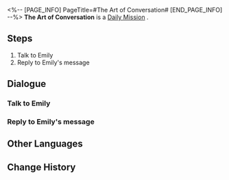 <%-- [PAGE_INFO]
PageTitle=#The Art of Conversation#
[END_PAGE_INFO] --%>
{{Stub|Dialogue, characters, and location(s)}}
{{Mission Infobox
|id            = 3000601
|title         = 
|image         = Mission The Art of Conversation.png
|type          = Daily
|event_name    = 
|chapter       = 
|requirements  = 
|summary       = <!--official mission summary from Fate's Atlas-->
|characters    = <!--characters that appear in this mission-->
|startLocation = <!--location as it intially appears on the mission screen-->
|world         = <!--i.e. Penacony-->
|area          = <!--i.e. A Child's Dream-->
|prev          = 
|next          = 
|exp           = 
|credits       = 5000
|stellarJade   = 
|other         = {{Card List||delim=;}}
}}
'''The Art of Conversation''' is a [[Daily Mission]]<!--in [world]-->.

==Steps==
# Talk to Emily
# Reply to Emily's message

<!--
==Gameplay Notes==

--><!--
==Trial Character==

-->
==Dialogue==
{{Stub Dialogue}}
===Talk to Emily===
{{Mission Description|type=daily|location=<!--to be added-->|A small piece of advice may change a person's life. Quickly, tell Emily what everyone has been recommending!}}
{{Dialogue Start}}
:{{tx}}
{{Dialogue End}}

===Reply to Emily's message===
{{Mission Description|type=daily|location=<!--to be added-->|update|Emily is starting to learn how to chat with people. Use text messages to help her revise what she has learned.}}
{{Dialogue Start}}
:{{tx}}
{{Dialogue End}}

==Other Languages==
{{Other Languages
|en   = The Art of Conversation
|zhs  = 聊天的艺术
|zht  = 聊天的藝術
|ja   = 雑談の芸術
|ko   = 대화의 예술
|es   = El arte de la conversación
|fr   = L'Art de la conversation
|ru   = Искусство беседы
|th   = ศิลปะแห่งวาทศิลป์
|vi   = Nghệ Thuật Trò Chuyện
|de   = Die Kunst der Konversation
|id   = Seni Berkomunikasi
|pt   = A Arte da Conversa
}}

==Change History==
{{Change History|1.0}}
